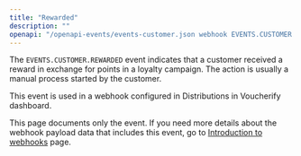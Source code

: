 ```yaml
---
title: "Rewarded"
description: ""
openapi: "/openapi-events/events-customer.json webhook EVENTS.CUSTOMER.REWARDED"
---
```


The `EVENTS.CUSTOMER.REWARDED` event indicates that a customer received a reward in exchange for points in a loyalty campaign. The action is usually a manual process started by the customer.

This event is used in a webhook configured in Distributions in Voucherify dashboard.

<Note>This page documents only the event. If you need more details about the webhook payload data that includes this event, go to [Introduction to webhooks](/api-reference/introduction-to-webhooks "Introduction to webhooks v2024-01-01") page.</Note>